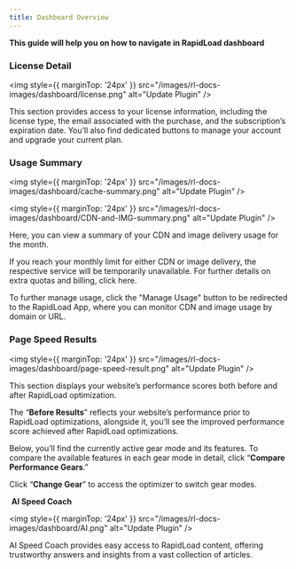 ```yaml
---
title: Dashboard Overview
--- 
```


**This guide will help you on how to navigate in RapidLoad dashboard**

  

### **License Detail**

<img style={{ marginTop: '24px' }} 
src="/images/rl-docs-images/dashboard/license.png" alt="Update Plugin" />
  

This section provides access to your license information, including the license type, the email associated with the purchase, and the subscription’s expiration date. You’ll also find dedicated buttons to manage your account and upgrade your current plan.

  

### **Usage Summary**

<img style={{ marginTop: '24px' }} 
src="/images/rl-docs-images/dashboard/cache-summary.png" alt="Update Plugin" />
  
<img style={{ marginTop: '24px' }} 
src="/images/rl-docs-images/dashboard/CDN-and-IMG-summary.png" alt="Update Plugin" />
  

Here, you can view a summary of your CDN and image delivery usage for the month.

If you reach your monthly limit for either CDN or image delivery, the respective service will be temporarily unavailable. For further details on extra quotas and billing, click here.

To further manage usage, click the "Manage Usage" button to be redirected to the RapidLoad App, where you can monitor CDN and image usage by domain or URL.

  

  

### **Page Speed Results**

<img style={{ marginTop: '24px' }} 
src="/images/rl-docs-images/dashboard/page-speed-result.png" alt="Update Plugin" />

  

This section displays your website’s performance scores both before and after RapidLoad optimization. 

The “**Before Results**” reflects your website’s performance prior to RapidLoad optimizations, alongside it, you’ll see the improved performance score achieved after RapidLoad optimizations.

Below, you’ll find the currently active gear mode and its features. To compare the available features in each gear mode in detail, click “**Compare Performance Gears**.”

Click “**Change Gear**” to access the optimizer to switch gear modes.

  

 **AI Speed Coach**

  

<img style={{ marginTop: '24px' }} 
src="/images/rl-docs-images/dashboard/AI.png" alt="Update Plugin" />

  

AI Speed Coach provides easy access to RapidLoad content, offering trustworthy answers and insights from a vast collection of articles.